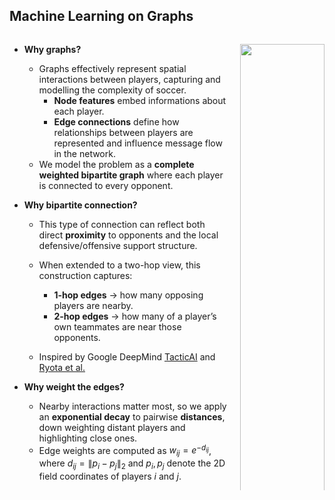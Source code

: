 ## Machine Learning on Graphs

::: columns

::: column
- **Why graphs?**
    - Graphs effectively represent spatial interactions between players, capturing and modelling the complexity of soccer. 
        - **Node features** embed informations about each player.  
        - **Edge connections** define how relationships between players are represented and influence message flow in the network. 

    - We model the problem as a **complete weighted bipartite graph** where each player is connected to every opponent. 

- **Why bipartite connection?** 

    - This type of connection can reflect both direct **proximity** to opponents and the local defensive/offensive support structure.

    - When extended to a two-hop view, this construction captures:
        - **1-hop edges** → how many opposing players are nearby.
        - **2-hop edges** → how many of a player's own teammates are near those opponents.

    - Inspired by Google DeepMind [TacticAI](https://rdcu.be/eult8) and [Ryota et al.](https://www.mdpi.com/1424-8220/23/9/4506)



- **Why weight the edges?**
    - Nearby interactions matter most, so we apply an **exponential decay** to pairwise **distances**, down weighting distant players and highlighting close ones.
    - Edge weights are computed as $\displaystyle w_{ij} = e^{-d_{ij}}$, where $\displaystyle d_{ij} = \lVert {p}_i - {p}_j\rVert_2$ and ${p}_i, {p}_j$ denote the 2D field coordinates of players $i$ and $j$.

:::

::: column

![](resources/bipartite_graph.svg){width=100% fig-alt="Complete 11×11 bipartite graph between attackers and defenders"}

::: {.columns style="display: flex;"}
::: {.column width="45%"}
![](resources/no_weighted_graph.png){fig-alt="Complete bipartite graph" height=200px}
<span id="my-caption">No weights</span>

:::
::: {.column width="45%"}
![](resources/weighted_graph.png){fig-alt="Complete weighted bipartite graph"}
<span id="my-caption">With weights</span>
:::
:::

:::


:::